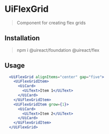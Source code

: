 
# UiFlexGrid
<Metadata packageName='flex' packageJson={packageJson} />

> Component for creating flex grids

## Installation

> npm i @uireact/foundation @uireact/flex

## Usage

```jsx live scope={{UiFlexGrid, UiFlexGridItem, UiCard, UiText}}
  <UiFlexGrid alignItems="center" gap="five">
    <UiFlexGridItem>
      <UiCard>
        <UiText>Item 1</UiText>
      </UiCard>
    </UiFlexGridItem>
    <UiFlexGridItem grow={1}>
      <UiCard>
        <UiText>Item 2</UiText>
      </UiCard>
    </UiFlexGridItem>
  </UiFlexGrid>
```
